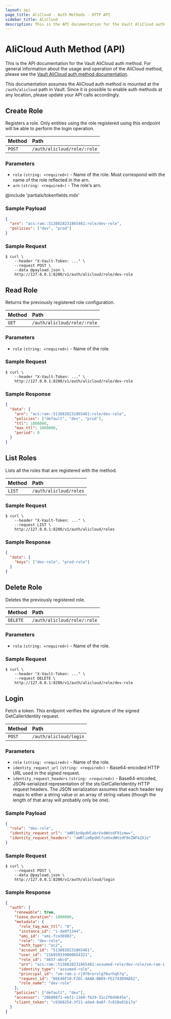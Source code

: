 ```yaml
---
layout: api
page_title: AliCloud - Auth Methods - HTTP API
sidebar_title: AliCloud
description: This is the API documentation for the Vault AliCloud auth method.
---
```


# AliCloud Auth Method (API)

This is the API documentation for the Vault AliCloud auth method. For
general information about the usage and operation of the AliCloud method, please
see the [Vault AliCloud auth method documentation](/docs/auth/alicloud).

This documentation assumes the AliCloud auth method is mounted at the `/auth/alicloud`
path in Vault. Since it is possible to enable auth methods at any location,
please update your API calls accordingly.

## Create Role

Registers a role. Only entities using the role registered using this endpoint
will be able to perform the login operation.

| Method | Path                        |
| :----- | :-------------------------- |
| `POST` | `/auth/alicloud/role/:role` |

### Parameters

- `role` `(string: <required>)` - Name of the role. Must correspond with the name of the role reflected in the arn.
- `arn` `(string: <required>)` - The role's arn.

@include 'partials/tokenfields.mdx'

### Sample Payload

```json
{
  "arn": "acs:ram::5138828231865461:role/dev-role",
  "policies": ["dev", "prod"]
}
```

### Sample Request

```
$ curl \
    --header "X-Vault-Token: ..." \
    --request POST \
    --data @payload.json \
    http://127.0.0.1:8200/v1/auth/alicloud/role/dev-role
```

## Read Role

Returns the previously registered role configuration.

| Method | Path                        |
| :----- | :-------------------------- |
| `GET`  | `/auth/alicloud/role/:role` |

### Parameters

- `role` `(string: <required>)` - Name of the role.

### Sample Request

```
$ curl \
    --header "X-Vault-Token: ..." \
    http://127.0.0.1:8200/v1/auth/alicloud/role/dev-role
```

### Sample Response

```json
{
  "data": {
    "arn": "acs:ram::5138828231865461:role/dev-role",
    "policies": ["default", "dev", "prod"],
    "ttl": 1800000,
    "max_ttl": 1800000,
    "period": 0
  }
}
```

## List Roles

Lists all the roles that are registered with the method.

| Method | Path                   |
| :----- | :--------------------- |
| `LIST` | `/auth/alicloud/roles` |

### Sample Request

```
$ curl \
    --header "X-Vault-Token: ..." \
    --request LIST \
    http://127.0.0.1:8200/v1/auth/alicloud/roles
```

### Sample Response

```json
{
  "data": {
    "keys": ["dev-role", "prod-role"]
  }
}
```

## Delete Role

Deletes the previously registered role.

| Method   | Path                        |
| :------- | :-------------------------- |
| `DELETE` | `/auth/alicloud/role/:role` |

### Parameters

- `role` `(string: <required>)` - Name of the role.

### Sample Request

```
$ curl \
    --header "X-Vault-Token: ..." \
    --request DELETE \
    http://127.0.0.1:8200/v1/auth/alicloud/role/dev-role
```

## Login

Fetch a token. This endpoint verifies the signature of the signed
GetCallerIdentity request.

| Method | Path                   |
| :----- | :--------------------- |
| `POST` | `/auth/alicloud/login` |

### Parameters

- `role` `(string: <required>)` - Name of the role.
- `identity_request_url` `(string: <required>)` - Base64-encoded HTTP URL used in
  the signed request.
- `identity_request_headers` `(string: <required>)` - Base64-encoded,
  JSON-serialized representation of the sts:GetCallerIdentity HTTP request
  headers. The JSON serialization assumes that each header key maps to either a
  string value or an array of string values (though the length of that array
  will probably only be one).

### Sample Payload

```json
{
  "role": "dev-role",
  "identity_request_url": "aWRlbnRpdHlabrVxdWVzdF91cmw=",
  "identity_request_headers": "aWRlimRpdHlfcmVxdWVzdF9oZWFkZXJz"
}
```

### Sample Request

```
$ curl \
    --request POST \
    --data @payload.json \
    http://127.0.0.1:8200/v1/auth/alicloud/login
```

### Sample Response

```json
{
  "auth": {
    "renewable": true,
    "lease_duration": 1800000,
    "metadata": {
      "role_tag_max_ttl": "0",
      "instance_id": "i-de0f1344",
      "ami_id": "ami-fce36983",
      "role": "dev-role",
      "auth_type": "ec2",
      "account_id": "5138828231865461",
      "user_id": "216959339000654321",
      "role_id": "4657-abcd",
      "arn": "acs:ram::5138828231865461:assumed-role/dev-role/vm-ram-i-rj978rorvlg76urhqh7q",
      "identity_type": "assumed-role",
      "principal_id": "vm-ram-i-rj978rorvlg76urhqh7q",
      "request_id": "D6E46F10-F26C-4AA0-BB69-FE2743D9AE62",
      "role_name": "dev-role"
    },
    "policies": ["default", "dev"],
    "accessor": "20b89871-e6f2-1160-fb29-31c2f6d4645e",
    "client_token": "c9368254-3f21-aded-8a6f-7c818e81b17a"
  }
}
```
